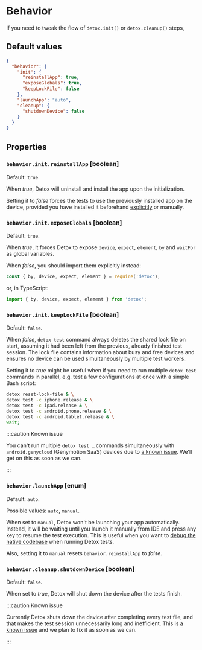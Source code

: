 
# Behavior

If you need to tweak the flow of `detox.init()` or `detox.cleanup()` steps,
## Default values

```json
{
  "behavior": {
    "init": {
      "reinstallApp": true,
      "exposeGlobals": true,
      "keepLockFile": false
    },
    "launchApp": "auto",
    "cleanup": {
      "shutdownDevice": false
    }
  }
}
```

## Properties

### `behavior.init.reinstallApp` \[boolean]

Default: `true`.

When _true_, Detox will uninstall and install the app upon the initialization.

Setting it to _false_ forces the tests to use the previously installed app on the device,
provided you have installed it beforehand [explicitly](../api/device.md#deviceinstallapp) or manually.

### `behavior.init.exposeGlobals` \[boolean]

Default: `true`.

When _true_, it forces Detox to expose `device`, `expect`, `element`, `by` and `waitFor`
as global variables.

When _false_, you should import them explicitly instead:

```js
const { by, device, expect, element } = require('detox');
```

or, in TypeScript:

```js
import { by, device, expect, element } from 'detox';
```

### `behavior.init.keepLockFile` \[boolean]

Default: `false`.

When _false_, `detox test` command always deletes the shared lock file on start,
assuming it had been left from the previous, already finished test session. The lock file
contains information about busy and free devices and ensures no device can be used
simultaneously by multiple test workers.

Setting it to _true_ might be useful when if you need to run multiple `detox test` commands
in parallel, e.g. test a few configurations at once with a simple Bash script:

```bash
detox reset-lock-file & \
detox test -c iphone.release & \
detox test -c ipad.release & \
detox test -c android.phone.release & \
detox test -c android.tablet.release & \
wait;
```

:::caution Known issue

You can't run multiple `detox test …` commands simultaneously with `android.genycloud` (Genymotion SaaS)
devices due to [a known issue](https://github.com/wix/Detox/issues/3573). We'll get on this as soon as
we can.

:::

### `behavior.launchApp` \[enum]

Default: `auto`.

Possible values: `auto`, `manual`.

When set to `manual`, Detox won't be launching your app automatically. Instead, it will
be waiting until you launch it manually from IDE and press any key to resume the test
execution. This is useful when you want to [debug the native codebase](../introduction/debugging.mdx) when running Detox tests.

Also, setting it to `manual` resets `behavior.reinstallApp` to _false_.

### `behavior.cleanup.shutdownDevice` \[boolean]

Default: `false`.

When set to _true_, Detox will shut down the device after the tests finish.

:::caution Known issue

Currently Detox shuts down the device after completing every test file, and that makes the test session unnecessarily long
and inefficient. This is [a known issue](https://github.com/wix/Detox/issues/2894) and we plan to fix it as soon
as we can.

:::
